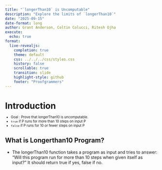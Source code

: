 ```yaml
---
title: "`longerThan10` is Uncomputable"
description: "Explore the limits of `longerThan10`"
date: "2025-09-15"
date-format: long
author: Grant Anderson, Coltin Colucci, Ritesh Ojha
execute:
  echo: true
format:
  live-revealjs:
    completion: true
    theme: default
    css: ../../../css/styles.css
    history: false
    scrollable: true
    transition: slide
    highlight-style: github
    footer: "Proofgrammers"
---
```


# Introduction

::: {.fragment style="margin-top: -0.5em; font-size: 0.8em;"} 
- Goal : Prove that longerThan10 is uncomputable.
- `true` if P runs for more than 10 steps on input P
- `false` if P runs for 10 or fewer steps on input P
:::

## What is Longerthan10 Program?

- The longerThan10 function takes a program as input and    tries to answer: "Will this program run for more than 10 steps when given itself as input?" It should return true if yes, false if no.